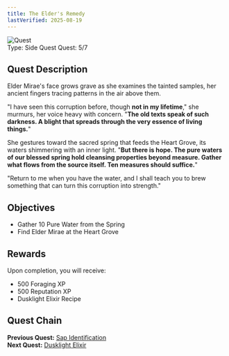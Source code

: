 ```yaml
---
title: The Elder's Remedy
lastVerified: 2025-08-19
---
```


<div className="mb-8 flex items-start gap-6">
  <div className="flex-shrink-0">
    <img
      src="/assets/icons/quest.png"
      alt="Quest"
      className="h-24 w-24 rounded-lg border"
    />
  </div>
  <div className="flex-1">
    <div className="space-y-2">
      <div className="flex flex-wrap gap-4 text-sm">
        <span className="rounded-md bg-green-100 px-2 py-1 dark:bg-green-900">
          Type: Side Quest
        </span>
        <span className="rounded-md bg-purple-100 px-2 py-1 dark:bg-purple-900">
          Quest: 5/7
        </span>
      </div>
    </div>
  </div>
</div>

## Quest Description

Elder Mirae's face grows grave as she examines the tainted samples, her ancient fingers tracing patterns in the air above them.

"I have seen this corruption before, though **not in my lifetime**," she murmurs, her voice heavy with concern. "**The old texts speak of such darkness. A blight that spreads through the very essence of living things.**"

She gestures toward the sacred spring that feeds the Heart Grove, its waters shimmering with an inner light. "**But there is hope. The pure waters of our blessed spring hold cleansing properties beyond measure. Gather what flows from the source itself. Ten measures should suffice.**"

"Return to me when you have the water, and I shall teach you to brew something that can turn this corruption into strength."

## Objectives

- Gather 10 Pure Water from the Spring
- Find Elder Mirae at the Heart Grove

## Rewards

Upon completion, you will receive:

- 500 Foraging XP
- 500 Reputation XP
- Dusklight Elixir Recipe

## Quest Chain

**Previous Quest:** [Sap Identification](/docs/quests/individual/sap-identification)  
**Next Quest:** [Dusklight Elixir](/docs/quests/individual/dusklight-elixir)
